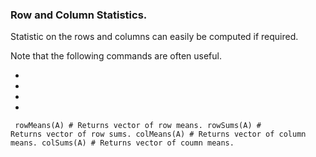 ### Row and Column Statistics.
Statistic on the rows and columns can easily be computed if required.

Note that the following commands are often useful.


* \texttt{rowMeans()}
* \texttt{rowSums()}
* \texttt{colMeans()}
* \texttt{colSums()}

<code>
rowMeans(A)  # Returns vector of row means.
rowSums(A)  # Returns vector of row sums.
colMeans(A)  # Returns vector of column means.
colSums(A)  # Returns vector of coumn means.
</code>


